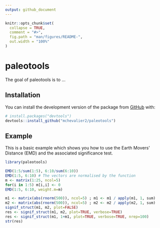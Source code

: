 ```yaml
---
output: github_document
---
```


<!-- README.md is generated from README.Rmd. Please edit that file -->

```r
knitr::opts_chunk$set(
  collapse = TRUE,
  comment = "#>",
  fig.path = "man/figures/README-",
  out.width = "100%"
)
```

# paleotools

<!-- badges: start -->
<!-- badges: end -->

The goal of paleotools is to ...

## Installation

You can install the development version of the package from [GitHub](https://github.com/) with:

``` r
# install.packages("devtools")
devtools::install_github("mchevalier2/paleotools")
```

## Example

This is a basic example which shows you how to use the Earth Movers' Distance
(EMD) and the associated significance test.

```r
library(paleotools)

EMD(1:5/sum(1:5), 6:10/sum(6:10))
EMD(1:5, 6:10) # The vectors are normalised by the function
m <- matrix(1:25, ncol=5)
for(i in 1:5) m[i,i] <- 0
EMD(1:5, 6:10, weight.m=m)
```

```r
m1 <- matrix(abs(rnorm(500)), ncol=5) ; m1 <- m1 / apply(m1, 1, sum)
m2 <- matrix(abs(rnorm(500)), ncol=5) ; m2 <- m2 / apply(m2, 1, sum)
signif_struct(m1, m2, plot=FALSE)
res <- signif_struct(m1, m2, plot=TRUE, verbose=TRUE)
res <- signif_struct(m1, 1+m1, plot=TRUE, verbose=TRUE, nrep=100)
str(res)
```
